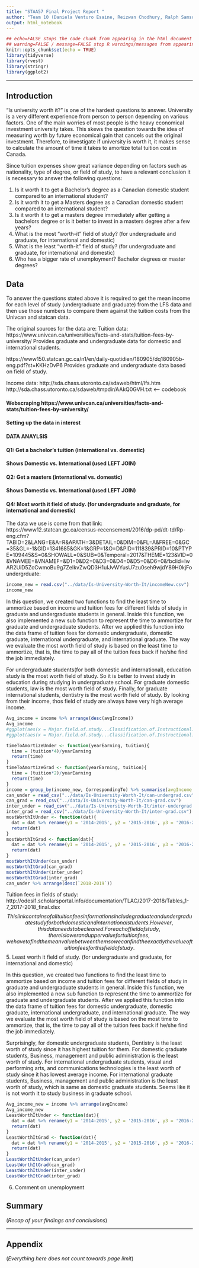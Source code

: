 ```yaml
---
title: "STAA57 Final Project Report "
author: "Team 10 (Daniela Venturo Esaine, Reizwan Chodhury, Ralph Samson Lal, Xiaotong Ye)"
output: html_notebook
---
```

```r
## echo=FALSE stops the code chunk from appearing in the html document
## warning=FALSE / message=FALSE stop R warnings/messages from appearing in the knit document
knitr::opts_chunk$set(echo = TRUE)
library(tidyverse)
library(rvest)
library(stringr)
library(ggplot2)
```


***

<!-- 
(everything below in here is an .html comment)

Instructions: 
- Use typical structure of data analysis report, w/ sections:
    + Introduction
    + Data
    + Analysis
    + Summary
    + Appendix (optional)
- Report should be 5 pages MAX (when compiled/knit as pdf)
- Appendix does not count towards page limit
- Put all your data in a separate "./data/" sub-folder 
- Submit compressed project folder 
- You submissions should be reproducible (i.e. I should be able to   
  re-compile your report with a click of the Preview/Knit button) 

-->

## Introduction 

"Is university worth it?" is one of the hardest questions to answer. University is a very different experience from person to person depending on various factors. One of the main worries of most people is the heavy economical investment university takes. This skews the question towards the idea of measuring worth by future economical gain that cancels out the original investment. Therefore, to investigate if university is worth it, it makes sense to calculate the amount of time it takes to amortize total tuition cost in Canada.

Since tuition expenses show great variance depending on factors such as nationality, type of degree, or field of study, to have a relevant conclusion it is necessary to answer the following questions:

1. Is it worth it to get a Bachelor's degree as a Canadian domestic student compared to an international student?
2. Is it worth it to get a Masters degree as a Canadian domestic student compared to an international student?
3. Is it worth it to get a masters degree immediately after getting a bachelors degree or is it better to invest in a masters degree after a few years?
4. What is the most "worth-it" field of study? (for undergraduate and graduate, for international and domestic)
5. What is the least "worth-it" field of study? (for undergraduate and graduate, for international and domestic)
6. Who has a bigger rate of unemployment? Bachelor degrees or master degrees?

## Data 

To answer the questions stated above it is required to get the mean income for each level of study (undergraduate and graduate) from the LFS data and then use those numbers to compare them against the tuition costs from the Univcan and statcan data.

The original sources for the data are:
Tuition data:
https://www.univcan.ca/universities/facts-and-stats/tuition-fees-by-university/
Provides graduate and undergraduate data for domestic and international students.

https://www150.statcan.gc.ca/n1/en/daily-quotidien/180905/dq180905b-eng.pdf?st=KKHzDvP6
Provides graduate and undergraduate data based on field of study.

Income data:
http://sda.chass.utoronto.ca/sdaweb/html/lfs.htm
http://sda.chass.utoronto.ca/sdaweb/tmpdir/AAkQ0GVH.txt <-- codebook

#### Webscraping https://www.univcan.ca/universities/facts-and-stats/tuition-fees-by-university/


#### Setting up the data in interest



#### DATA ANAYLSIS

#### Q1: Get a bachelor's tuition (international vs. domestic)



#### Shows Domestic vs. International (used LEFT JOIN)



#### Q2: Get a masters (international vs. domestic)



#### Shows Domestic vs. International (used LEFT JOIN)





#### Q4: Most worth it field of study. (for undergraduate and graduate, for international and domestic)

The data we use is come from that link:
https://www12.statcan.gc.ca/census-recensement/2016/dp-pd/dt-td/Rp-eng.cfm?TABID=2&LANG=E&A=R&APATH=3&DETAIL=0&DIM=0&FL=A&FREE=0&GC=35&GL=-1&GID=1341685&GK=1&GRP=1&O=D&PID=111839&PRID=10&PTYPE=109445&S=0&SHOWALL=0&SUB=0&Temporal=2017&THEME=123&VID=0&VNAMEE=&VNAMEF=&D1=0&D2=0&D3=0&D4=0&D5=0&D6=0&fbclid=IwAR2UiD5ZcCwmoBu9g7ZeIkvZwQD3H1uIJvWYusU7zu0seh9wjdY89H0kjFo
undergrduate:
```r
income_new = read.csv("../data/Is-University-Worth-It/incomeNew.csv")
income_new
```


In this question, we created two functions to find the least time to ammortize based on income and tuition fees for different fields of study in graduate and undergraduate students in general. Inside this function, we also implemented a new sub function to represent the time to ammortize for graduate and undergraduate students. After we applied this function into the data frame of tuition fees for domestic undergraduate, domestic graduate, international undergraduate, and international graduate. The way we evaluate the most worth field of study is based on the least time to ammortize, that is, the time to pay all of the tuition fees back if he/she find the job immediately.

For undergraduate students(for both domestic and international), education study is the most worth field of study. So it is better to invest study in education during studying in undergraduate school. For graduate domestic students, law is the most worth field of study. Finally, for graduate international students, dentistry is the most worth field of study. By looking from their income, thos field of study are always have very high average income.
```r
Avg_income = income %>% arrange(desc(avgIncome))
Avg_income
#ggplot(aes(x = Major.field.of.study...Classification.of.Instructional.Programs..CIP..2016..43., y = Average.employment.income.... ), data = income)+geom_bar(stat = "identity")
#ggplot(aes(x = Major.field.of.study...Classification.of.Instructional.Programs..CIP..2016..43., y = Average.employment.income....), data = income)+geom_bar()
```
```r
timeToAmortizeUnder <- function(yearEarning, tuition){
  time = (tuition*4)/yearEarning
  return(time)
}
timeToAmortizeGrad <- function(yearEarning, tuition){
  time = (tuition*2)/yearEarning
  return(time)
}
income = group_by(income_new, CorrespondingTo) %>% summarise(avgIncome = mean(`Average.after.tax.income....`)) %>% rename(Field_of_study = 'CorrespondingTo')
can_under = read_csv("../data/Is-University-Worth-It/can-undergrad.csv")
can_grad = read_csv("../data/Is-University-Worth-It/can-grad.csv")
inter_under = read_csv("../data/Is-University-Worth-It/inter-undergrad.csv")
inter_grad = read_csv("../data/Is-University-Worth-It/inter-grad.csv")
mostWorthItUnder <- function(dat){
  dat = dat %>% rename(y1 = '2014-2015', y2 = '2015-2016', y3 = '2016-2017', y4 = '2017-2018', y5 = '2018-2019') %>% mutate(avgTuition = (`y1` + `y2` + `y3` + `y4` + `y5`)/5) %>% right_join(income, by = "Field_of_study") %>% mutate(amortizeTime = timeToAmortizeUnder(avgIncome, avgTuition)) %>% arrange(amortizeTime) %>% head(1)
  return(dat)
}
mostWorthItGrad <- function(dat){
  dat = dat %>% rename(y1 = '2014-2015', y2 = '2015-2016', y3 = '2016-2017', y4 = '2017-2018', y5 = '2018-2019') %>% mutate(avgTuition = (`y1` + `y2` + `y3` + `y4` + `y5`)/5) %>% right_join(income, by = "Field_of_study") %>% mutate(amortizeTime = timeToAmortizeGrad(avgIncome, avgTuition)) %>% arrange(amortizeTime) %>% head(1)
  return(dat)
}
mostWorthItUnder(can_under)
mostWorthItGrad(can_grad)
mostWorthItUnder(inter_under)
mostWorthItGrad(inter_grad)
can_under %>% arrange(desc(`2018-2019`))
```
Tuition fees in fields of study: http://odesi1.scholarsportal.info/documentation/TLAC/2017-2018/Tables_1-7_2017-2018_final.xlsx
$$This link contains of all tuition fees informations include graduate and undergraduate study for both domestic and international students. However, this data needs to be cleaned. For each of field of study, there is lower and upper value for tuition fees, we have to find the mean value between them so we can find the exactly the value of tuition fees for this field of study.$$
5. Least worth it field of study. (for undergraduate and graduate, for international and domestic)


In this question, we created two functions to find the least time to ammortize based on income and tuition fees for different fields of study in graduate and undergraduate students in general. Inside this function, we also implemented a new sub function to represent the time to ammortize for graduate and undergraduate students. After we applied this function into the data frame of tuition fees for domestic undergraduate, domestic graduate, international undergraduate, and international graduate. The way we evaluate the most worth field of study is based on the most time to ammortize, that is, the time to pay all of the tuition fees back if he/she find the job immediately.

Surprisingly, for domestic undergraduate students, Dentistry is the least worth of study since it has highest tuition for them. For domestic graduate students, Business, management and public administration is the least worth of study. For international undergraduate students, visual and performing arts, and communications technologies is the least worth of study since it has lowest average income. For international graduate students, Business, management and public administration is the least worth of study, which is same as domestic graduate students. Seems like it is not worth it to study business in graduate school. 
```r

Avg_income_new = income %>% arrange(avgIncome)
Avg_income_new
LeastWorthItUnder <- function(dat){
  dat = dat %>% rename(y1 = '2014-2015', y2 = '2015-2016', y3 = '2016-2017', y4 = '2017-2018', y5 = '2018-2019') %>% mutate(avgTuition = (`y1` + `y2` + `y3` + `y4` + `y5`)/5) %>% right_join(income, by = "Field_of_study") %>% mutate(amortizeTime = timeToAmortizeUnder(avgIncome, avgTuition)) %>% arrange(desc(amortizeTime) )%>% head(1)
  return(dat)
}
LeastWorthItGrad <- function(dat){
  dat = dat %>% rename(y1 = '2014-2015', y2 = '2015-2016', y3 = '2016-2017', y4 = '2017-2018', y5 = '2018-2019') %>% mutate(avgTuition = (`y1` + `y2` + `y3` + `y4` + `y5`)/5) %>% right_join(income, by = "Field_of_study") %>% mutate(amortizeTime = timeToAmortizeGrad(avgIncome, avgTuition)) %>% arrange(desc(amortizeTime) )%>% head(1)
  return(dat)
}
LeastWorthItUnder(can_under)
LeastWorthItGrad(can_grad)
LeastWorthItUnder(inter_under)
LeastWorthItGrad(inter_grad)
```
6. Comment on unemployment



## Summary 

(*Recap of your findings and conclusions*)



***  

## Appendix 

(*Everything here does not count towards page limit*)



